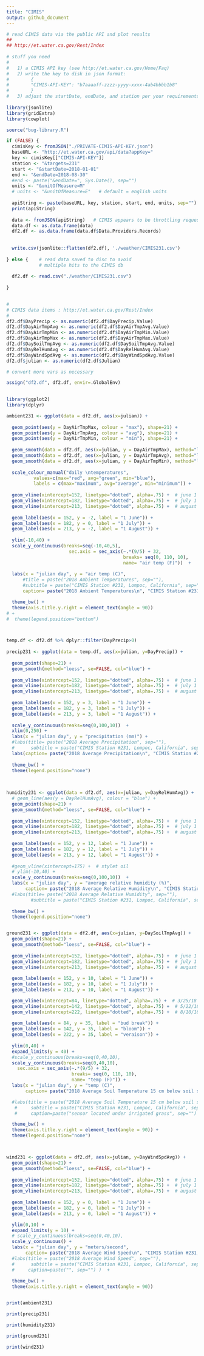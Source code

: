 ```yaml
---
title: "CIMIS"
output: github_document
---
```


```r
# read CIMIS data via the public API and plot results
## 
## http://et.water.ca.gov/Rest/Index
  
# stuff you need
#
#   1) a CIMIS API key (see http://et.water.ca.gov/Home/Faq)
#   2) write the key to disk in json format:
#        {
#        "CIMIS-API-KEY": "b7aaaaff-zzzz-yyyy-xxxx-4ab4bbbb1b8"
#        }
#   3) adjust the startDate, endDate, and station per your requirements
  
library(jsonlite)
library(gridExtra)
library(cowplot)

source("bug-library.R")

if (FALSE) {
  cimisKey <- fromJSON("./PRIVATE-CIMIS-API-KEY.json")
  baseURL <- "http://et.water.ca.gov/api/data?appKey="
  key <- cimisKey[["CIMIS-API-KEY"]] 
  station <- "&targets=231"
  start <- "&startDate=2018-01-01"
  end <- "&endDate=2018-08-30"
  #end <- paste("&endDate=", Sys.Date(), sep="")
  units <- "&unitOfMeasure=M"
  # units <- "&unitOfMeasure=E"   # default = english units
  
  apiString <- paste(baseURL, key, station, start, end, units, sep="")
  print(apiString)
  
  data <- fromJSON(apiString)   # CIMIS appears to be throttling requests.....
  data.df <- as.data.frame(data)
  df2.df <- as.data.frame(data.df$Data.Providers.Records)
  
  
  write.csv(jsonlite::flatten(df2.df), './weather/CIMIS231.csv')
  
} else {    # read data saved to disc to avoid
            # multiple hits to the CIMIS db
  
  df2.df <- read.csv("./weather/CIMIS231.csv")
  
}
  

#
# CIMIS data items : http://et.water.ca.gov/Rest/Index
# 
df2.df$DayPrecip <- as.numeric(df2.df$DayPrecip.Value)
df2.df$DayAirTmpAvg <- as.numeric(df2.df$DayAirTmpAvg.Value)
df2.df$DayAirTmpMin <- as.numeric(df2.df$DayAirTmpMin.Value)
df2.df$DayAirTmpMax <- as.numeric(df2.df$DayAirTmpMax.Value)
df2.df$DaySoilTmpAvg <- as.numeric(df2.df$DaySoilTmpAvg.Value)
df2.df$DayRelHumAvg <- as.numeric(df2.df$DayRelHumAvg.Value)
df2.df$DayWindSpdAvg <- as.numeric(df2.df$DayWindSpdAvg.Value)
df2.df$julian <- as.numeric(df2.df$Julian)

# convert more vars as necessary

assign("df2.df", df2.df, envir=.GlobalEnv)
  
```

```r
library(ggplot2)
library(dplyr)

ambient231 <- ggplot(data = df2.df, aes(x=julian)) + 
  
  geom_point(aes(y = DayAirTmpMax, colour = "max"), shape=21) +
  geom_point(aes(y = DayAirTmpAvg, colour = "avg"), shape=21) +
  geom_point(aes(y = DayAirTmpMin, colour = "min"), shape=21) +
  
  geom_smooth(data = df2.df, aes(x=julian, y = DayAirTmpMax), method="loess", se=FALSE, col="red") +
  geom_smooth(data = df2.df, aes(x=julian, y = DayAirTmpAvg), method="loess", se=FALSE, col="green") +
  geom_smooth(data = df2.df, aes(x=julian, y = DayAirTmpMin), method="loess", se=FALSE, col="blue") +
  
  scale_colour_manual("daily \ntemperatures",
          values=c(max="red", avg="green", min="blue"),
          labels = c(max="maximum", avg="average", min="minimum")) +   # manual legend
  
  geom_vline(xintercept=152, linetype="dotted", alpha=.75) +  # june 1
  geom_vline(xintercept=182, linetype="dotted", alpha=.75) +  # july 1
  geom_vline(xintercept=213, linetype="dotted", alpha=.75) +  # august 1
  
  geom_label(aes(x = 152, y = -2, label = "1 June")) +
  geom_label(aes(x = 182, y = 0, label = "1 July")) +
  geom_label(aes(x = 213, y = -2, label = "1 August")) +
  
  ylim(-10,40) +
  scale_y_continuous(breaks=seq(-10,40,5), 
                       sec.axis = sec_axis(~.*(9/5) + 32,
                                           breaks= seq(0, 110, 10),
                                           name= "air temp (F)"))  +
  
  labs(x = "julian day", y = "air temp (C)",
      #title = paste("2018 Ambient Temperatures", sep=""), 
      #subtitle = paste("CIMIS Station #231, Lompoc, California", sep=""),
      caption= paste("2018 Ambient Temperatures\n", "CIMIS Station #231, Lompoc, California", sep="") ) +

  theme_bw() +
  theme(axis.title.y.right = element_text(angle = 90)) 
# +
#  theme(legend.position="bottom")



temp.df <- df2.df %>% dplyr::filter(DayPrecip>0)
  
precip231 <- ggplot(data = temp.df, aes(x=julian, y=DayPrecip)) + 
  
  geom_point(shape=21) +
  geom_smooth(method="loess", se=FALSE, col="blue") +
  
  geom_vline(xintercept=152, linetype="dotted", alpha=.75) +  # june 1
  geom_vline(xintercept=182, linetype="dotted", alpha=.75) +  # july 1
  geom_vline(xintercept=213, linetype="dotted", alpha=.75) +  # august 1
  
  geom_label(aes(x = 152, y = 3, label = "1 June")) +
  geom_label(aes(x = 182, y = 3, label = "1 July")) +
  geom_label(aes(x = 213, y = 3, label = "1 August")) +
  
  scale_y_continuous(breaks=seq(0,100,10))  +
  xlim(0,250) +
  labs(x = "julian day", y = "precipitation (mm)") +
  #labs(title= paste("2018 Average Precipitation", sep=""), 
  #      subtitle = paste("CIMIS Station #231, Lompoc, California", sep="")) +
  labs(caption= paste("2018 Average Precipitation\n", "CIMIS Station #231, Lompoc, California", sep="")) +
   
  theme_bw() +
  theme(legend.position="none")

  
  
humidity231 <- ggplot(data = df2.df, aes(x=julian, y=DayRelHumAvg)) + 
  # geom_line(aes(y = DayRelHumAvg), colour = "blue") +
  geom_point(shape=21) + 
  geom_smooth(method="loess", se=FALSE, col="blue") +  
  
  geom_vline(xintercept=152, linetype="dotted", alpha=.75) +  # june 1
  geom_vline(xintercept=182, linetype="dotted", alpha=.75) +  # july 1
  geom_vline(xintercept=213, linetype="dotted", alpha=.75) +  # august 1
  
  geom_label(aes(x = 152, y = 12, label = "1 June")) +
  geom_label(aes(x = 182, y = 12, label = "1 July")) +
  geom_label(aes(x = 213, y = 12, label = "1 August")) +
  
  #geom_vline(xintercept=175) +  # stylet oil
  # ylim(-10,40) +
  scale_y_continuous(breaks=seq(0,100,10))  +
  labs(x = "julian day", y = "average relative humidity (%)",
       caption= paste("2018 Average Relative Humidity\n", "CIMIS Station #231, Lompoc, California", sep="")) +
  #labs(title= paste("2018 Average Relative Humidity", sep=""), 
         #subtitle = paste("CIMIS Station #231, Lompoc, California", sep="")) +
   
  theme_bw() +
  theme(legend.position="none")


ground231 <- ggplot(data = df2.df, aes(x=julian, y=DaySoilTmpAvg)) + 
  geom_point(shape=21) + 
  geom_smooth(method="loess", se=FALSE, col="blue") + 
  
  geom_vline(xintercept=152, linetype="dotted", alpha=.75) +  # june 1
  geom_vline(xintercept=182, linetype="dotted", alpha=.75) +  # july 1
  geom_vline(xintercept=213, linetype="dotted", alpha=.75) +  # august 1
  
  geom_label(aes(x = 152, y = 10, label = "1 June")) +
  geom_label(aes(x = 182, y = 10, label = "1 July")) +
  geom_label(aes(x = 213, y = 10, label = "1 August")) +

  geom_vline(xintercept=84, linetype="dotted", alpha=.75) +  # 3/25/18 bud break = julian 84
  geom_vline(xintercept=142, linetype="dotted", alpha=.75) +  # 5/22/18 bloom = julian 142
  geom_vline(xintercept=222, linetype="dotted", alpha=.75) +  # 8/10/18 veraison = julian 222
  
  geom_label(aes(x = 84, y = 35, label = "bud break")) +
  geom_label(aes(x = 142, y = 35, label = "bloom")) +
  geom_label(aes(x = 222, y = 35, label = "veraison")) +
  
  ylim(0,40) +
  expand_limits(y = 40) +
  #scale_y_continuous(breaks=seq(0,40,10),
  scale_y_continuous(breaks=seq(0,40,10),
    sec.axis = sec_axis(~.*(9/5) + 32,
                        breaks= seq(0, 110, 10),
                        name= "temp (F)")) +
  labs(x = "julian day", y = "temp (C)",
       caption= paste("2018 Average Soil Temperature 15 cm below soil surface\n", "CIMIS Station #231, Lompoc, California", sep="")) +

  #labs(title = paste("2018 Average Soil Temperature 15 cm below soil surface", sep=""), 
   #     subtitle = paste("CIMIS Station #231, Lompoc, California", sep=""),
   #     caption=paste("sensor located under irrigated grass", sep="") )  +

  theme_bw() +
  theme(axis.title.y.right = element_text(angle = 90)) +
  theme(legend.position="none")



wind231 <- ggplot(data = df2.df, aes(x=julian, y=DayWindSpdAvg)) + 
  geom_point(shape=21) + 
  geom_smooth(method="loess", se=FALSE, col="blue") +  
  
  geom_vline(xintercept=152, linetype="dotted", alpha=.75) +  # june 1
  geom_vline(xintercept=182, linetype="dotted", alpha=.75) +  # july 1
  geom_vline(xintercept=213, linetype="dotted", alpha=.75) +  # august 1
  
  geom_label(aes(x = 152, y = 0, label = "1 June")) +
  geom_label(aes(x = 182, y = 0, label = "1 July")) +
  geom_label(aes(x = 213, y = 0, label = "1 August")) +

  ylim(0,10) +
  expand_limits(y = 10) +
  # scale_y_continuous(breaks=seq(0,40,10),
  scale_y_continuous() +
  labs(x = "julian day", y = "meters/second",
       caption= paste("2018 Average Wind Speed\n", "CIMIS Station #231, Lompoc, California", sep="")) +
  #labs(title = paste("2018 Average Wind Speed", sep=""), 
  #      subtitle = paste("CIMIS Station #231, Lompoc, California", sep=""),
  #     caption=paste("", sep="") )  +
  
  theme_bw() +
  theme(axis.title.y.right = element_text(angle = 90)) 



```

```r
print(ambient231)

```


```r

print(precip231)

```

```r

print(humidity231)

```


```r

print(ground231)

```


```r

print(wind231)
```


